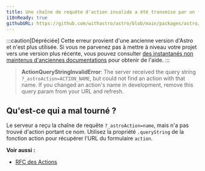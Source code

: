 ```yaml
---
title: Une chaîne de requête d'action invalide a été transmise par un formulaire.
i18nReady: true
githubURL: https://github.com/withastro/astro/blob/main/packages/astro/src/core/errors/errors-data.ts
---
```


:::caution[Dépréciée]
Cette erreur provient d'une ancienne version d'Astro et n'est plus utilisée. Si vous ne parvenez pas à mettre à niveau votre projet vers une version plus récente, vous pouvez consulter [des instantanés non maintenus d'anciennes documentations](/fr/upgrade-astro/#anciennes-documentations-non-maintenues) pour obtenir de l'aide.
:::

> **ActionQueryStringInvalidError**: The server received the query string `?_astroAction=ACTION_NAME`, but could not find an action with that name. If you changed an action's name in development, remove this query param from your URL and refresh.

## Qu'est-ce qui a mal tourné ?
Le serveur a reçu la chaîne de requête `?_astroAction=name`, mais n'a pas trouvé d'action portant ce nom. Utilisez la propriété `.queryString` de la fonction action pour récupérer l'URL du formulaire `action`.

**Voir aussi :**
-  [RFC des Actions](https://github.com/withastro/roadmap/blob/actions/proposals/0046-actions.md)

